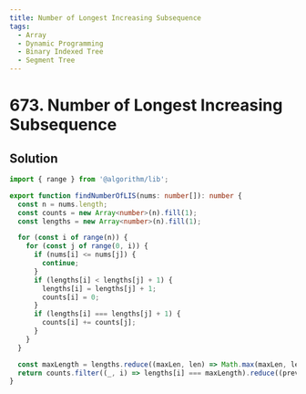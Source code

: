 ```yaml
---
title: Number of Longest Increasing Subsequence
tags:
  - Array
  - Dynamic Programming
  - Binary Indexed Tree
  - Segment Tree
---
```


# 673. Number of Longest Increasing Subsequence

<Badges>
  <LevelBadge level="medium" />
  <TopicBadge name="Array" slug="array" />
  <TopicBadge name="Dynamic Programming" slug="dynamic-programming" />
  <TopicBadge name="Binary Indexed Tree" slug="binary-indexed-tree" />
  <TopicBadge name="Segment Tree" slug="segment-tree" />
</Badges>

## Solution

```typescript filename="solution.ts" copy
import { range } from '@algorithm/lib';

export function findNumberOfLIS(nums: number[]): number {
  const n = nums.length;
  const counts = new Array<number>(n).fill(1);
  const lengths = new Array<number>(n).fill(1);

  for (const i of range(n)) {
    for (const j of range(0, i)) {
      if (nums[i] <= nums[j]) {
        continue;
      }
      if (lengths[i] < lengths[j] + 1) {
        lengths[i] = lengths[j] + 1;
        counts[i] = 0;
      }
      if (lengths[i] === lengths[j] + 1) {
        counts[i] += counts[j];
      }
    }
  }

  const maxLength = lengths.reduce((maxLen, len) => Math.max(maxLen, len), 0);
  return counts.filter((_, i) => lengths[i] === maxLength).reduce((prev, cnt) => prev + cnt, 0);
}
```

<ProblemLink
  codingSite="leetcode"
  href="https://leetcode.com/problems/number-of-longest-increasing-subsequence"
  title="Number of Longest Increasing Subsequence"
/>
